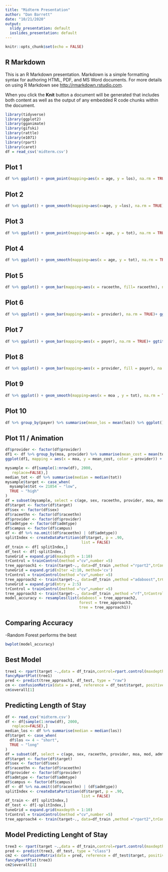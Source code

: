 ```yaml
---
title: "Midterm Presentation"
author: "Dan Barrett"
date: "10/21/2020"
output:
  slidy_presentation: default
  ioslides_presentation: default
---
```


```r
knitr::opts_chunk$set(echo = FALSE)
```

## R Markdown

This is an R Markdown presentation. Markdown is a simple formatting syntax for authoring HTML, PDF, and MS Word documents. For more details on using R Markdown see <http://rmarkdown.rstudio.com>.

When you click the **Knit** button a document will be generated that includes both content as well as the output of any embedded R code chunks within the document.

```r
library(tidyverse)
library(ggplot2)
library(gganimate)
library(gifski)
library(rattle)
library(e1071)
library(rpart)
library(caret)
df = read_csv('midterm.csv')
```


## Plot 1
```r
df %>% ggplot() + geom_point(mapping=aes(x = age, y = los), na.rm = TRUE) + ggtitle("Length of Stay by Age scatterplot") + labs(y= 'Length of Stay in days', x = 'Age in Years')
```

## Plot 2
```r
df %>% ggplot() + geom_smooth(mapping=aes(x=age, y =los), na.rm = TRUE)+ ggtitle("Average Length of Stay by Age") + labs(y= 'Length of Stay in days', x = 'Age in Years')
```


## Plot 3
```r
df %>% ggplot() + geom_point(mapping=aes(x = age, y = tot), na.rm = TRUE)+ ggtitle("Cost of Stay by Age scatterplot") + labs(y= 'Cost of Stay in dollars', x = 'Age in Years')
```

## Plot 4
```r
df %>% ggplot() + geom_smooth(mapping=aes(x = age, y = tot), na.rm = TRUE)+ ggtitle("Average Cost of Stay by Age") + labs(y= 'Cost of Stay in dollars', x = 'Age in Years')
```



## Plot 5
```r
df %>% ggplot() + geom_bar(mapping=aes(x = raceethn, fill= raceethn), na.rm = TRUE)+ ggtitle("Number of Patients by Race") + labs(y= 'Number of Patients', x = 'Race as Coded')
```


## Plot 6
```r
df %>% ggplot() + geom_bar(mapping=aes(x = provider), na.rm = TRUE)+ ggtitle("Number of Patients by Provider") + labs(y= 'Number of Patients', x = 'Provider Codes')
```


## Plot 7
```r
df %>% ggplot() + geom_bar(mapping=aes(x = payer), na.rm = TRUE)+ ggtitle("Number of Patients by Payment Type") + labs(y= 'Number of Patients', x = 'Payment Type Codes')
```

## Plot 8
```r
df %>% ggplot() + geom_bar(mapping=aes(x = provider, fill = payer), na.rm = TRUE)+ ggtitle("Number of Patients by Race") + labs(y= 'Number of Patients', x = 'Race as Coded')
```


## Plot 9
```r
df %>% ggplot() + geom_smooth(mapping=aes(x = moa , y = tot), na.rm = TRUE)+ ggtitle("Average Cost of Stay by Month of Admission") + labs(y= 'Average Cost of Stay in dollars', x = 'Month of Admission')
```




## Plot 10
```r
df %>% group_by(payer) %>% summarise(mean_los = mean(los)) %>% ggplot() + geom_col(mapping=aes(x = payer, y = mean_los), na.rm = TRUE)+ ggtitle("Average Length of Patient Stay by Payment Type") + labs(y= 'Average Length of Stay in days', x = 'Patient Payment Type Code')
```


## Plot 11 / Animation
```r
df$provider <- factor(df$provider)
df1 <- df %>% group_by(moa, provider) %>% summarise(mean_cost = mean(tot))
ggplot(df1, mapping = aes(x = moa, y = mean_cost, color = provider)) + transition_reveal(moa) + geom_line() + ggtitle("Average Cost by Provider Over the Year") + labs(y= 'Average Cost of Stay in dollars', x = 'Month of Admission') + geom_text(aes(label = provider))
```



```r
mysample <- df[sample(1:nrow(df), 2000,
   replace=FALSE),]
median_tot <- df %>% summarise(median = median(tot))
mysample$target <- case_when(
  mysample$tot <= 21854 ~ "low",
  TRUE ~ "high"
)
df = subset(mysample, select = c(age, sex, raceethn, provider, moa, mod, admtype, campus, los, target))
df$target <- factor(df$target)
df$sex <- factor(df$sex)
df$raceethn <- factor(df$raceethn)
df$provider <- factor(df$provider)
df$admtype <- factor(df$admtype)
df$campus <- factor(df$campus)
df <- df %>% na.omit((df$raceethn) | (df$admtype))
splitIndex <- createDataPartition(df$target, p = .90, 
                                  list = FALSE)
df_train <- df[ splitIndex,]
df_test <- df[-splitIndex,]
tuneGrid = expand.grid(maxdepth = 1:10)
trControl = trainControl(method ="cv",number =5)
tree_approach1 <- train(target~., data=df_train ,method ="rpart2",trControl =trControl, tuneGrid = tuneGrid)
tuneGrid = expand.grid(nIter =2:10, method='cv')
trControl = trainControl(method ="cv",number =5)
tree_approach2 <- train(target~., data=df_train ,method ="adaboost",trControl =trControl, tuneGrid = tuneGrid)
tuneGrid = expand.grid(mtry = 2:5)
trControl = trainControl(method ="cv",number =5)
tree_approach3 <- train(target~., data=df_train ,method ="rf",trControl =trControl, tuneGrid = tuneGrid)
model_accuracy <- resamples(list(adaboost = tree_approach2,
                                 forest = tree_approach3,
                                 tree = tree_approach1))
```




## Comparing Accuracy
-Random Forest performs the best 

```r
bwplot(model_accuracy)
```



## Best Model
```r
tree1 <- rpart(target ~.,data = df_train,control=rpart.control(maxdepth=5))
fancyRpartPlot(tree1)
pred <- predict(tree_approach1, df_test, type = "raw")
cm <- confusionMatrix(data = pred, reference = df_test$target, positive = "high")
cm$overall[1]
```




## Predicting Length of Stay
```r
df <- read_csv('midterm.csv')
df <- df[sample(1:nrow(df), 2000,
   replace=FALSE),]
median_los <- df %>% summarise(median = median(los))
df$target <- case_when(
  df$los <= 4 ~ "short",
  TRUE ~ "long"
)
df = subset(df, select = c(age, sex, raceethn, provider, moa, mod, admtype, campus, tot, target))
df$target <- factor(df$target)
df$sex <- factor(df$sex)
df$raceethn <- factor(df$raceethn)
df$provider <- factor(df$provider)
df$admtype <- factor(df$admtype)
df$campus <- factor(df$campus)
df <- df %>% na.omit((df$raceethn) | (df$admtype))
splitIndex <- createDataPartition(df$target, p = .90, 
                                  list = FALSE)
df_train <- df[ splitIndex,]
df_test <- df[-splitIndex,]
tuneGrid = expand.grid(maxdepth = 1:10)
trControl = trainControl(method ="cv",number =5)
tree_approach4 <- train(target~., data=df_train ,method ="rpart2",trControl =trControl, tuneGrid = tuneGrid)
```




## Model Predicting Lenght of Stay
```r
tree3 <- rpart(target ~.,data = df_train,control=rpart.control(maxdepth=4))
pred <- predict(tree3, df_test, type = "class")
cm2 <- confusionMatrix(data = pred, reference = df_test$target, positive = "long")
fancyRpartPlot(tree3)
cm2$overall[1]
```


